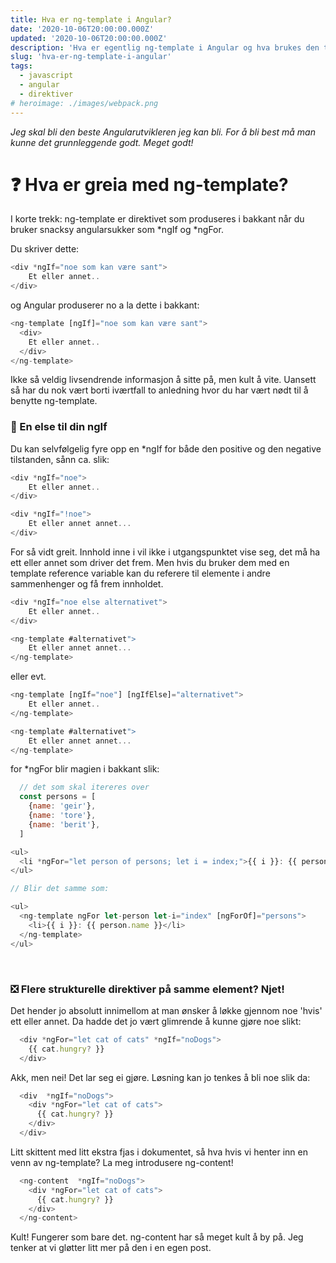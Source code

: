 ```yaml
---
title: Hva er ng-template i Angular?
date: '2020-10-06T20:00:00.000Z'
updated: '2020-10-06T20:00:00.000Z'
description: 'Hva er egentlig ng-template i Angular og hva brukes den til?'
slug: 'hva-er-ng-template-i-angular'
tags:
  - javascript
  - angular
  - direktiver
# heroimage: ./images/webpack.png
---
```


_Jeg skal bli den beste Angularutvikleren jeg kan bli. For å bli best må man kunne det grunnleggende godt. Meget godt!_

# ❓ Hva er greia med ng-template?

I korte trekk: ng-template er direktivet som produseres i bakkant når du bruker snacksy angularsukker som \*ngIf og \*ngFor.

Du skriver dette:

```javascript
<div *ngIf="noe som kan være sant">
    Et eller annet..
</div>
```

og Angular produserer no a la dette i bakkant:

```javascript
<ng-template [ngIf]="noe som kan være sant">
  <div>
    Et eller annet..
  </div>
</ng-template>
```

Ikke så veldig livsendrende informasjon å sitte på, men kult å vite. Uansett så har du nok vært borti iværtfall to anledning hvor du har vært nødt til å benytte ng-template.

### 🎠 En else til din ngIf

Du kan selvfølgelig fyre opp en \*ngIf for både den positive og den negative tilstanden, sånn ca. slik:

```javascript
<div *ngIf="noe">
    Et eller annet..
</div>

<div *ngIf="!noe">
    Et eller annet annet...
</div>
```

For så vidt greit. Innhold inne i <ng-template></ng-template> vil ikke i utgangspunktet vise seg, det må ha ett eller annet som driver det frem. Men hvis du bruker dem med en template reference variable kan du referere til elemente i andre sammenhenger og få frem innholdet.

```javascript
<div *ngIf="noe else alternativet">
    Et eller annet..
</div>

<ng-template #alternativet">
    Et eller annet annet...
</ng-template>
```

eller evt.

```javascript
<ng-template [ngIf="noe"] [ngIfElse]="alternativet">
    Et eller annet..
</ng-template>

<ng-template #alternativet">
    Et eller annet annet...
</ng-template>
```

for \*ngFor blir magien i bakkant slik:

```javascript
  // det som skal itereres over
  const persons = [
    {name: 'geir'},
    {name: 'tore'},
    {name: 'berit'},
  ]

<ul>
  <li *ngFor="let person of persons; let i = index;">{{ i }}: {{ person.name }}</li>
</ul>

// Blir det samme som:

<ul>
  <ng-template ngFor let-person let-i="index" [ngForOf]="persons">
    <li>{{ i }}: {{ person.name }}</li>
  </ng-template>
</ul>
```

<br />

### ❎ Flere strukturelle direktiver på samme element? Njet!

Det hender jo absolutt innimellom at man ønsker å løkke gjennom noe 'hvis' ett eller annet. Da hadde det jo vært glimrende å kunne gjøre noe slikt:

```javascript
  <div *ngFor="let cat of cats" *ngIf="noDogs">
    {{ cat.hungry? }}
  </div>
```

Akk, men nei! Det lar seg ei gjøre. Løsning kan jo tenkes å bli noe slik da:

```javascript
  <div  *ngIf="noDogs">
    <div *ngFor="let cat of cats">
      {{ cat.hungry? }}
    </div>
  </div>
```

Litt skittent med litt ekstra fjas i dokumentet, så hva hvis vi henter inn en venn av ng-template? La meg introdusere ng-content!

```javascript
  <ng-content  *ngIf="noDogs">
    <div *ngFor="let cat of cats">
      {{ cat.hungry? }}
    </div>
  </ng-content>
```

Kult! Fungerer som bare det. ng-content har så meget kult å by på. Jeg tenker at vi gløtter litt mer på den i en egen post.
